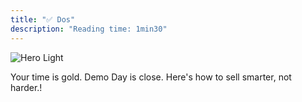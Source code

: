 ```yaml
---
title: "✅ Dos"
description: "Reading time: 1min30"
---
```


<img
  className="block dark:hidden"
  src="/images/dos.png"
  alt="Hero Light"
/>

Your time is gold. Demo Day is close. Here's how to sell smarter, not harder.\!